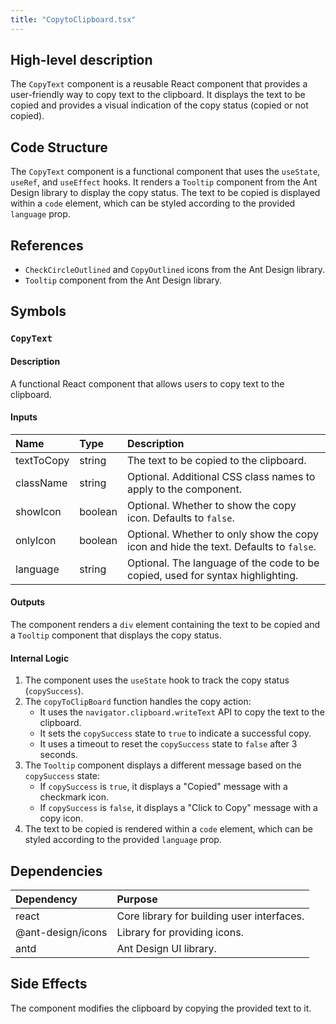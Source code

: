 ```yaml
---
title: "CopytoClipboard.tsx"
---
```


## High-level description
The `CopyText` component is a reusable React component that provides a user-friendly way to copy text to the clipboard. It displays the text to be copied and provides a visual indication of the copy status (copied or not copied).

## Code Structure
The `CopyText` component is a functional component that uses the `useState`, `useRef`, and `useEffect` hooks. It renders a `Tooltip` component from the Ant Design library to display the copy status. The text to be copied is displayed within a `code` element, which can be styled according to the provided `language` prop.

## References
- `CheckCircleOutlined` and `CopyOutlined` icons from the Ant Design library.
- `Tooltip` component from the Ant Design library.

## Symbols

### `CopyText`
#### Description
A functional React component that allows users to copy text to the clipboard.

#### Inputs
| Name | Type | Description |
|:-----|:-----|:------------|
| textToCopy | string | The text to be copied to the clipboard. |
| className | string | Optional. Additional CSS class names to apply to the component. |
| showIcon | boolean | Optional. Whether to show the copy icon. Defaults to `false`. |
| onlyIcon | boolean | Optional. Whether to only show the copy icon and hide the text. Defaults to `false`. |
| language | string | Optional. The language of the code to be copied, used for syntax highlighting. |

#### Outputs
The component renders a `div` element containing the text to be copied and a `Tooltip` component that displays the copy status.

#### Internal Logic
1. The component uses the `useState` hook to track the copy status (`copySuccess`).
2. The `copyToClipBoard` function handles the copy action:
    - It uses the `navigator.clipboard.writeText` API to copy the text to the clipboard.
    - It sets the `copySuccess` state to `true` to indicate a successful copy.
    - It uses a timeout to reset the `copySuccess` state to `false` after 3 seconds.
3. The `Tooltip` component displays a different message based on the `copySuccess` state:
    - If `copySuccess` is `true`, it displays a "Copied" message with a checkmark icon.
    - If `copySuccess` is `false`, it displays a "Click to Copy" message with a copy icon.
4. The text to be copied is rendered within a `code` element, which can be styled according to the provided `language` prop.

## Dependencies
| Dependency | Purpose |
|:-----------|:--------|
| react | Core library for building user interfaces. |
| @ant-design/icons | Library for providing icons. |
| antd | Ant Design UI library. |

## Side Effects
The component modifies the clipboard by copying the provided text to it.
